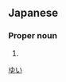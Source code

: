 ==Japanese==
{{ja-kanjitab|由|依}}

===Proper noun===
{{ja-pos|proper|ゆい}}

# {{given name|female|lang=ja}}

[[Category:Japanese female given names|ゆい]]